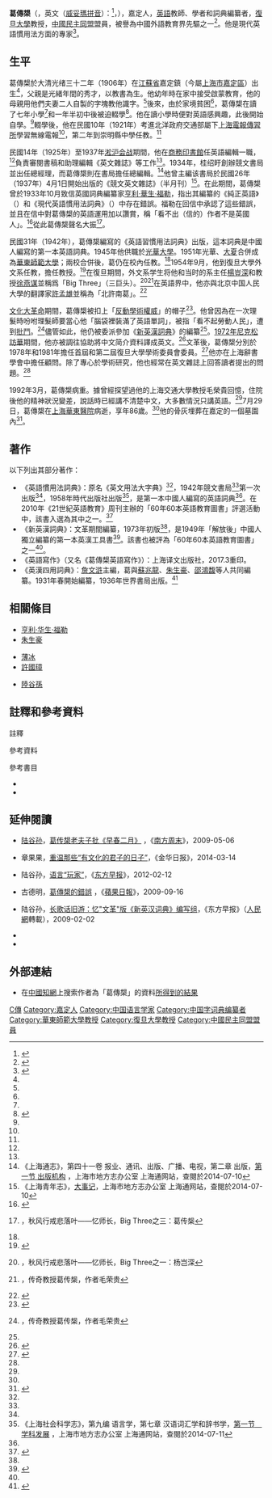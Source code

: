 {{NoteTA
|T=zh-hans:葛传椝; zh-hant:葛傳槼;
|1=zh-hans:椝; zh-hant:槼;
}}
{{Infobox person
| name                      = 葛傳槼
| image                     = Ge Chuan Gui.jpg
| image_size                = 150px
| birth_date                = 1906年9月
| birth_place = {{QING}}[[江蘇省|江蘇省]][[嘉定镇街道|嘉定鎮]]
| baptised                  = 
| death_date  = {{dda|1992|7|29|1906|9}}
| death_place = {{PRC}}[[上海市|上海市]]
| resting_place = 上海市[[嘉定區|嘉定區]]
| nationality               =
| ethnicity                 = 漢族<ref>{{cite encyclopedia |author=伍杰;崔运玺,王伟华,周昌喜 |coauthors= |editor= |encyclopedia=中国当代文化名人小传 |title=葛传椝 |url=http://mall.cnki.net/reference/detail_R200605122.html |accessdate=2014-08-09 |accessyear= |accessmonth= |edition= |date=1993-05 |publisher=辽宁人民出版社 |volume= |pages= |quote= |archive-date=2019-06-04 |archive-url=https://web.archive.org/web/20190604082612/http://mall.cnki.net/reference/detail_R200605122.html |dead-url=no }}</ref>
| home_town                 =
| education                 = 初中
| alma_mater                =
| occupation                = [[英語|英語]]教師、詞典編纂者
| employer                  = [[復旦大學|復旦大學]]
| title                     = 教授
| known_for                 =
| notable_works             = 《英語慣用法詞典》、《英語寫作》、《[[新英漢詞典|新英漢詞典]]》[[#著作|等]]
| influenced                = [[陸谷孫|陸谷孫]]<ref>{{cite journal |author=杨自伍 |year=1998 |month= |title=英语大师陆谷孙 |journal=中国翻译 |volume= |issue=02 |pages= |url=http://research.shisu.edu.cn/s/20/t/30/07/5a/info1882.htm |accessdate=2014-07-17 |quote= |issn=1000-873X |archive-date=2014-08-13 |archive-url=https://web.archive.org/web/20140813225751/http://research.shisu.edu.cn/s/20/t/30/07/5a/info1882.htm |dead-url=no }}</ref>
| party                     = [[中國民主同盟|中國民主同盟]]<ref name="Jiading_History"/>
| religion                  =
| parents                   = 
| relatives                 =
| spouse                    = 先於其逝世，名字不詳<ref name="Yumoji_P165">{{harvnb|陆谷孙|2004|p=165}}，秋风行戒悲落叶——忆师长，Big Three之三：葛传椝</ref>
| children                  = 
}}
'''葛傳槼'''（{{lang-pinyin|Gě Chuán guī}}，英文（[[威妥瑪拼音|威妥瑪拼音]]）：{{lang|en|Hertz C.K. Ke}}<ref>{{cite web |url= http://www.yiwen.com.cn/news_detail.asp?cid=8&T_id=1105&Top_id=62 |title= 《英汉大词典》英文代序（全文） |author= 陆谷孙 |website=  |publisher= 上海译文出版社 |language=  |accessdate= 2014-10-01 |archive-url= https://web.archive.org/web/20140823051359/http://yiwen.com.cn/news_detail.asp?cid=8&T_id=1105&Top_id=62 |archive-date= 2014-08-23 |dead-url= yes }}</ref>，{{bd|1906年|9月|1992年|7月29日|catIdx=G葛}}），嘉定人，[[英語|英語]]教師、學者和詞典編纂者，[[復旦大學|復旦大學]]教授，[[中國民主同盟|中國民主同盟]]盟員，被譽為中國外語教育界先驅之一<ref name="Jiading_History">{{cite encyclopedia |author= |coauthors= |editor= |encyclopedia=嘉定县续志 |title=第一节 传略（葛传椝） |url=http://www.shtong.gov.cn/newsite/node2/node4/node2250/node72324/node72361/node72403/userobject1ai79900.html |accessdate=2014-04-06 |edition= |date= |publisher=上海市地方志办公室 上海通网站 |chapter=第三十三章 人物 |quote= |archive-date=2020-10-31 |archive-url=https://web.archive.org/web/20201031230327/http://www.shtong.gov.cn/newsite/node2/node4/node2250/node72324/node72361/node72403/userobject1ai79900.html |dead-url=no }}</ref>。他是現代英語慣用法方面的專家<ref name="CSYA">{{cite journal |author=李荫华 |year=1983 |month= |title=永不知倦的酿蜜者——记英汉词典编纂家葛传椝先生 |journal=辞书研究 |issn=1000-6125 |location=上海市 |volume= |issue=02 |pages=160-167 |url= |accessdate=2014-08-09 |quote= }}</ref>。

== 生平 ==
葛傳槼於大清光绪三十二年（1906年）在[[江蘇省|江蘇省]]嘉定鎮（今屬[[上海市|上海市]][[嘉定區|嘉定區]]）出生<ref name="Jiading_History"/>，父親是光緒年間的秀才，以教書為生。他幼年時在家中接受啟蒙教育，他的母親用他們夫妻二人自製的字塊教他識字。<ref name="CSYA"/>後來，由於家境貧困<ref name="Jiading_History"/>，葛傳槼在讀了七年小學<ref name="CSYA"/>和一年半初中後被迫輟學<ref name="Jiading_Almanac">{{cite encyclopedia|author=陶继明 姚奎荣|coauthors=|editor=|encyclopedia=嘉定年鑑1988－2004|title=逝世人物|url=http://dangan.jiading.gov.cn/platformData/infoplat/pub/jddaweb_2522/88-04/1992/nr/1303.htm|accessdate=2014-04-06|accessyear=|accessmonth=|edition=|date=|publisher=上海市地方志办公室 上海通网站|volume=|pages=|quote=|archive-date=2014-08-13|archive-url=https://web.archive.org/web/20140813202635/http://dangan.jiading.gov.cn/platformData/infoplat/pub/jddaweb_2522/88-04/1992/nr/1303.htm|dead-url=yes}}</ref>。他在讀小學時便對英語感興趣，此後開始自學。<ref name="Jiading_Almanac"/>輟學後，他在民國10年（1921年）考進北洋政府交通部屬下[[上海電報傳習所|上海電報傳習所]]學習無線電報<ref name="CSYA"/>，第二年到崇明縣中學任教。<ref name="Jiading_History"/>

民國14年（1925年）至1937年[[淞沪会战|淞沪会战]]期間，他在[[商務印書館|商務印書館]]任英語編輯一職，<ref name="Jiading_History"/>負責審閱書稿和助理編輯《英文雜誌》等工作<ref name="CSYA"/>。1934年，桂绍盱創辦競文書局並出任總經理，而葛傳槼則在書局擔任總編輯。<ref>《上海通志》，第四十一卷 报业、通讯、出版、广播、电视，第二章 出版，[http://www.shtong.gov.cn/newsite/node2/node2247/node4598/node79770/node79779/userobject1ai104443.html 第一节 出版机构] {{Wayback|url=http://www.shtong.gov.cn/newsite/node2/node2247/node4598/node79770/node79779/userobject1ai104443.html |date=20110804193904 }}，上海市地方志办公室 上海通网站，查閱於2014-07-10</ref>他曾主編该書局於民國26年（1937年）4月1日開始出版的《競文英文雜誌》（半月刊）<ref>《上海青年志》，[http://www.shtong.gov.cn/newsite/node2/node2245/node66268/node66273/userobject1ai61706.html 大事记]，上海市地方志办公室 上海通网站，查閱於2014-07-10</ref>。在此期間，葛傳槼曾於1933年10月致信英國詞典編纂家[[亨利·華生·福勒|亨利·華生·福勒]]，指出其編纂的《純正英語》（{{lang|en|''The King's English''}}）和《現代英語慣用法詞典》（{{lang|en|''A Dictionary of Modern English Usage''}}）中存在錯誤。福勒在回信中承認了這些錯誤，並且在信中對葛傳槼的英語運用加以讚賞，稱「看不出（信的）作者不是英國人」。<ref name="DengDaren">{{cite journal |author=邓大任 |title=葛传椝先生二三事 |journal=万象 |issn=1008-3766 |volume= |issue= |pages= |url= |accessdate=2014-07-17 |quote= |date=2005年11月}}</ref>{{efn|原文摘錄如下：{{quote|{{lang|en|I find no difficulty in believing that you will attain, if you have not already attained, your ambition of writing English as no other Chinese can; for your letter is in faultless English, and, long as it is, nowhere betrays, as nearly all foreigners’ letters do by some trifling lapse in idiom, that its writer is not an Englishman. I receive many letters in English from foreigners, but do not remember ever having had occasion to say this before. If this statement can serve you in any way, you are free to make use of it.}}}}原文與譯文文本均取自邓大任文章《葛传椝先生二三事》。<ref name="DengDaren"/>}}從此葛傳槼聲名大振<ref name="Yumoji_P163">{{harvnb|陆谷孙|2004|p=163}}，秋风行戒悲落叶——忆师长，Big Three之三：葛传椝</ref>。

民國31年（1942年），葛傳槼編寫的《英語習慣用法詞典》出版，這本詞典是中國人編寫的第一本英語詞典。1945年他供職於[[光華大學|光華大學]]。1951年光華、[[大夏大學|大夏]]合併成為[[華東師範大學|華東師範大學]]；兩校合併後，葛仍在校內任教。<ref name="Jiading_Almanac"/>1954年9月，他到復旦大學外文系任教，擔任教授。<ref>{{cite web |url=http://www.fda.fudan.edu.cn/mingshi/ms1905.htm |title=名师剪辑1905 |author= |date= |website=复旦大学档案信息网 |publisher= |accessdate=2014-04-18 |archive-date=2014-08-13 |archive-url=https://web.archive.org/web/20140813202347/http://www.fda.fudan.edu.cn/mingshi/ms1905.htm |dead-url=no }}</ref>在復旦期間，外文系学生将他和当时的系主任[[楊豈深|楊豈深]]和教授[[徐燕谋|徐燕谋]]並稱爲「Big Three」（三巨头）。<ref name="Yumoji_P160">{{harvnb|陆谷孙|2004|p=160}}，秋风行戒悲落叶——忆师长，Big Three之一：杨岂深</ref><ref name="FudanK457_351">{{harvnb|复旦大学关心下一代工作委员会|复旦大学老教授协会|复旦大学党委宣传部|2013|p=351}}，传奇教授葛传椝，作者毛荣贵</ref>在英語界中，他亦與北京中国人民大學的翻譯家[[許孟雄|許孟雄]]並稱為「北許南葛」。<ref name="i21st_10Jun07">{{cite journal |author= |date=2010-06-07 |title=许孟雄 翻译毛泽东著作第一人 |url=http://paper.i21st.cn/story/61154.html |journal=21世纪英语教育周刊 |publisher=21英语网 |issue=第207期 |pages= |doi= |accessdate=2014-07-20 |archive-date=2020-10-20 |archive-url=https://web.archive.org/web/20201020115317/https://paper.i21st.cn/story/61154.html |dead-url=no }}</ref>

[[文化大革命|文化大革命]]期間，葛傳槼被扣上「[[反動學術權威|反動學術權威]]」的帽子<ref name="infzm_07Oct17">{{cite journal |author=陆谷孙 |date=2007-10-17 |title=树欲静而风不止 |url=http://www.infzm.com/content/6841 |journal=南方周末 |publisher= |issue= |pages= |doi= |accessdate=2014-07-13 |archive-date=2019-06-10 |archive-url=https://web.archive.org/web/20190610025928/http://www.infzm.com/content/6841 |dead-url=no }}</ref>。他曾因為在一次理髮時吩咐理髮師要當心他「腦袋裡裝滿了英語單詞」，被指「看不起勞動人民」，遭到[[批鬥|批鬥]]。<ref name="FudanK457_354">{{harvnb|复旦大学关心下一代工作委员会|复旦大学老教授协会|复旦大学党委宣传部|2013|p=354-355}}，传奇教授葛传椝，作者毛荣贵</ref>儘管如此，他仍被委派參加《[[新英漢詞典|新英漢詞典]]》的編纂<ref name="infzm_07Oct17"/>。[[1972年尼克松訪華|1972年尼克松訪華]]期間，他亦被調往協助將中文简介資料譯成英文。<ref name="infzm_07Aug29">{{cite journal |author=陆谷孙 |date=2007-08-29 |title=往事：尼克松“添乱” |url=http://www.infzm.com/content/7253 |journal=南方周末 |publisher= |issue= |pages= |doi= |accessdate=2014-07-13 |archive-date=2019-06-05 |archive-url=https://web.archive.org/web/20190605160540/http://www.infzm.com/content/7253 |dead-url=no }}</ref>文革後，葛傳槼分別於1978年和1981年擔任首屆和第二屆復旦大學學術委員會委員。<ref>{{cite web |url=http://www.acad.fudan.edu.cn/s/94/t/313/52/99/info21145.htm |title=历届委员会委员 |author= |date=2011-04-29 |website=复旦大学学术委员会 |publisher= |accessdate=2014-04-18 |archive-date=2014-02-28 |archive-url=https://web.archive.org/web/20140228063426/http://www.acad.fudan.edu.cn/s/94/t/313/52/99/info21145.htm |dead-url=no }}</ref>他亦在上海辭書學會中擔任顧問。除了專心於學術研究，他也經常在英文雜誌上回答讀者提出的問題。<ref name="CSYA"/>

1992年3月，葛傳槼病重。據曾經探望過他的上海交通大學教授毛榮貴回憶，住院後他的精神狀況變差，說話時已經講不清楚中文，大多數情況只講英語。<ref name="FudanK457_354"/>7月29日，葛傳槼在[[复旦大学附属华东医院|上海華東醫院]]病逝，享年86歲。<ref name="Jiading_Almanac"/>他的骨灰埋葬在嘉定的一個墓園內<ref name="i21st_10Jun22">{{cite journal |author= |date=2010-06-22 |title=葛传槼：“英语活字典”（下） |url=http://elt.i21st.cn/article/6047_1.html |journal=21世纪英语教育周刊 |publisher=21英语网 |issue=第209期 |pages= |doi= |accessdate=2014-07-13 |archive-date=2019-06-06 |archive-url=https://web.archive.org/web/20190606143949/http://elt.i21st.cn/article/6047_1.html |dead-url=no }}</ref>。

== 著作 ==
以下列出其部分著作：
*《英語慣用法詞典》：原名《英文用法大字典》<ref name="CSYA"/>，1942年競文書局<ref name="CSYA"/>第一次出版<ref name="Jiading_Almanac"/>，1958年時代出版社出版<ref>《上海社会科学志》，第九编 语言学，第七章 汉语词汇学和辞书学，[http://www.shtong.gov.cn/newsite/node2/node2245/node74288/node74301/node74522/node74530/userobject1ai90704.html 第一节　学科发展] {{Wayback|url=http://www.shtong.gov.cn/newsite/node2/node2245/node74288/node74301/node74522/node74530/userobject1ai90704.html |date=20201031220435 }}，上海市地方志办公室 上海通网站，查閱於2014-07-11</ref>，是第一本中國人編寫的英語詞典<ref name="Jiading_Almanac"/>。在2010年《21世紀英語教育》周刊主辦的「60年60本英語教育圖書」評選活動中，該書入選為其中之一。<ref name="60Years60Books">{{cite web |url=http://elt.i21st.cn/event2009/books.php |title=60年60本最具影响力的英语教育出版物 |author= |date= |website=中国日报社英文21世纪教师网 |accessdate=2014-07-19 |archive-url=https://web.archive.org/web/20140814004032/http://elt.i21st.cn/event2009/books.php |archive-date=2014-08-14 |dead-url=yes }}</ref>
*《新英漢詞典》：文革期間編纂，1973年初版<ref name="FudanK457_354"/>，是1949年「解放後」中國人獨立編纂的第一本英漢工具書<ref>{{cite news |author=邢虹 |title=《新英汉词典》公益校园行江苏站启动 |url=http://www.njdaily.cn/2013/0909/578548.shtml |newspaper= |publisher=南报网 |date=2013-09-09 |accessdate=2014-07-13 |archive-url=https://web.archive.org/web/20140815020055/http://www.njdaily.cn/2013/0909/578548.shtml |archive-date=2014-08-15 |dead-url=yes }}</ref>。該書也被評為「60年60本英語教育圖書」之一<ref name="60Years60Books"/>。
*《英語寫作》（又名《葛傳槼英語寫作》）：上海译文出版社，2017.3重印。
*《英漢四用詞典》：[[詹文滸|詹文滸]]主編，葛與[[蘇兆龍|蘇兆龍]]、[[朱生豪|朱生豪]]、[[邵鴻馥|邵鴻馥]]等人共同編纂。1931年春開始編纂，1936年世界書局出版。<ref>{{cite news |author=元尚 |title=詹文浒和《英汉四用辞典》 |url=http://epaper.gmw.cn/zhdsb/html/2011-06/01/nw.D110000zhdsb_20110601_2-14.htm |newspaper=中华读书报 |publisher=光明网 |date=2011-06-01 |accessdate=2014-07-17 |archive-date=2020-10-27 |archive-url=https://web.archive.org/web/20201027180310/http://epaper.gmw.cn/zhdsb/html/2011-06/01/nw.D110000zhdsb_20110601_2-14.htm |dead-url=no }}</ref>

== 相關條目 ==
{{Col-begin}}
{{Col-break}}
* [[亨利·华生·福勒|亨利·华生·福勒]]
* [[朱生豪|朱生豪]]
{{Col-break}}
* [[薄冰|薄冰]]
* [[許國璋_(教育家)|許國璋]]
{{Col-break}}
* [[陸谷孫|陸谷孫]]
{{Col-end}}

== 註釋和參考資料 ==
;註釋
{{notelist|iger=}}

;參考資料
{{reflist|2}}

;參考書目
{{ReflistH}}
*{{zh-hans}}{{Citation
 | last = 复旦大学关心下一代工作委员会
 | last2 = 复旦大学老教授协会
 | last3 = 复旦大学党委宣传部
 | date = 2013-11
 | year = 2013
 | title = 复旦名师剪影（综合卷）
 | edition = 
 | publisher = 復旦大學出版社
 | isbn = 978-7-309-10150-8
 | url = http://www.fudanpress.com/root/showdetail.asp?bookid=9082
 | accessdate = 2014-07-13
 | archive-url = https://web.archive.org/web/20140813220321/http://www.fudanpress.com/root/showdetail.asp?bookid=9082
 | archive-date = 2014-08-13
 | dead-url = yes
 }}
*{{zh-hans}}{{Citation
 | last = [[陆谷孙|陆谷孙]]
 | date = 2004-08-01
 | year = 2004
 | title = 余墨集
 | edition = 
 | publisher = 復旦大學出版社
 | isbn = 9787309040661
 | url = 
 | accessdate = 
}}
{{ReflistF}}

== 延伸閱讀 ==
{{Portal|人物}}
* {{zh-hans}}[[陆谷孙|陆谷孙]]，[http://www.infzm.com/content/27940 葛传槼老夫子批《早春二月》] {{Wayback|url=http://www.infzm.com/content/27940 |date=20190610040423 }}，《[[南方周末|南方周末]]》，2009-05-06
* {{zh-hans}}章果果，[https://web.archive.org/web/20140814092456/http://epaper.jhnews.com.cn/site1/jhrb/html/2014-03/14/content_1770156.htm 重温那些“有文化的君子的日子”]，《金华日报》，2014-03-14
* {{zh-hans}}陆谷孙，[https://web.archive.org/web/20140814001748/http://www.dfdaily.com/html/1170/2012/2/12/741473.shtml 语言“玩家”]，《[[东方早报|东方早报]]》，2012-02-12
* {{zh-hk}}古德明，[http://hk.apple.nextmedia.com/supplement/columnist/%E5%8F%A4%E5%BE%B7%E6%98%8E/art/20090916/13212644 葛傳槼的錯誤] {{Wayback|url=http://hk.apple.nextmedia.com/supplement/columnist/%E5%8F%A4%E5%BE%B7%E6%98%8E/art/20090916/13212644 |date=20160304125759 }}，《[[蘋果日報|蘋果日報]]》，2009-09-16
* {{zh-hans}}陆谷孙，[https://web.archive.org/web/20140814074628/http://book.people.com.cn/GB/69360/8732306.html 长歌话旧游：忆"文革"版《新英汉词典》编写组]，《东方早报》（[[人民網|人民網]]轉載），2009-02-02
* {{zh-hans}}{{cite journal |author= |date=2010-06-17 |title=葛传槼：“英语活字典”（上） |url=http://elt.i21st.cn/article/6013_1.html |journal=21世纪英语教育周刊 |publisher=21英语网 |issue=第208期 |pages= |doi= |accessdate= |archive-date=2019-06-10 |archive-url=https://web.archive.org/web/20190610185756/http://elt.i21st.cn/article/6013_1.html |dead-url=no }}
* {{zh-hans}}{{cite journal |author= |date=2010-06-22 |title=葛传槼：“英语活字典”（下） |url=http://elt.i21st.cn/article/6047_1.html |journal=21世纪英语教育周刊 |publisher=21英语网 |issue=第209期 |pages= |doi= |accessdate= |archive-date=2019-06-06 |archive-url=https://web.archive.org/web/20190606143949/http://elt.i21st.cn/article/6047_1.html |dead-url=no }}

== 外部連結 ==
* 在[[CNKI|中國知網]]上搜索作者為「葛傳槼」的資料[https://web.archive.org/web/20131102234611/http://search.cnki.com.cn/Search.aspx?q=author:%E8%91%9B%E4%BC%A0%E6%A4%9D 所得到的結果]

{{Normdaten}}
{{DEFAULTSORT:Ge chuangui}}
[[Category:葛姓|C傳]]
[[Category:嘉定人|Category:嘉定人]]
[[Category:中国语言学家|Category:中国语言学家]]
[[Category:中国字词典编纂者|Category:中国字词典编纂者]]
[[Category:華東師範大學教授|Category:華東師範大學教授]]
[[Category:復旦大學教授|Category:復旦大學教授]]
[[Category:中國民主同盟盟員|Category:中國民主同盟盟員]]